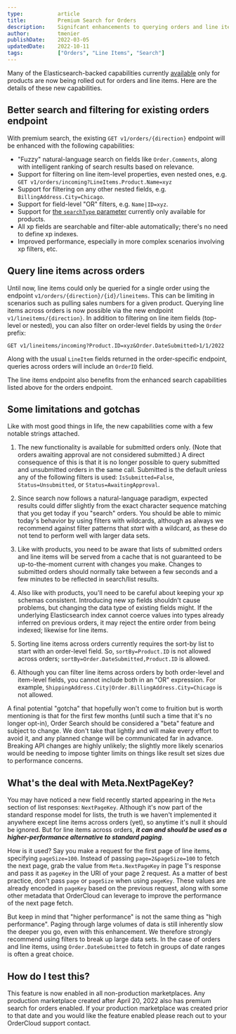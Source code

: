```yaml
---
type:           article
title:          Premium Search for Orders
description:    Signifcant enhancements to querying orders and line items.
author:         tmenier
publishDate:    2022-03-05
updatedDate:    2022-10-11
tags:           ["Orders", "Line Items", "Search"]
---
```


Many of the Elasticsearch-backed capabilities currently [available](https://ordercloud.io/knowledge-base/introducing-premium-search) only for products are now being rolled out for orders and line items. Here are the details of these new capabilities.

## Better search and filtering for existing orders endpoint

With premium search, the existing `GET v1/orders/{direction}` endpoint will be enhanced with the following capabilities:

- "Fuzzy" natural-language search on fields like `Order.Comments`, along with intelligent ranking of search results based on relevance.
- Support for filtering on line item-level properties, even nested ones, e.g. `GET v1/orders/incoming?LineItems.Product.Name=xyz`
- Support for filtering on any other nested fields, e.g. `BillingAddress.City=Chicago`.
- Support for field-level "OR" filters, e.g. `Name|ID=xyz`.
- Support for [the `searchType` parameter](https://ordercloud.io/knowledge-base/new-for-premium-search#new-searchtype-parameter) currently only available for products.
- All xp fields are searchable and filter-able automatically; there's no need to define xp indexes.
- Improved performance, especially in more complex scenarios involving xp filters, etc.

## Query line items across orders

Until now, line items could only be queried for a single order using the endpoint `v1/orders/{direction}/{id}/lineitems`. This can be limiting in scenarios such as pulling sales numbers for a given product. Querying line items across orders is now possible via the new endpoint `v1/lineitems/{direction}`. In addition to filtering on line item fields (top-level or nested), you can also filter on order-level fields by using the `Order` prefix:

`GET v1/lineitems/incoming?Product.ID=xyz&Order.DateSubmitted>1/1/2022`

Along with the usual `LineItem` fields returned in the order-specific endpoint, queries across orders will include an `OrderID` field.

The line items endpoint also benefits from the enhanced search capabilities listed above for the orders endpoint.

## Some limitations and gotchas

Like with most good things in life, the new capabilities come with a few notable strings attached.

1. The new functionality is available for submitted orders only. (Note that orders awaiting approval are not considered submitted.) A direct consequence of this is that it is no longer possible to query submitted and unsubmitted orders in the same call. Submitted is the default unless any of the following filters is used: `IsSubmitted=False`, `Status=Unsubmitted`, or `Status=AwaitingApproval`.

2. Since search now follows a natural-language paradigm, expected results could differ slightly from the exact character sequence matching that you get today if you "search" orders. You should be able to mimic today's behavior by using filters with wildcards, although as always we recommend against filter patterns that _start_ with a wildcard, as these do not tend to perform well with larger data sets.

3. Like with products, you need to be aware that lists of submitted orders and line items will be served from a cache that is not guaranteed to be up-to-the-moment current with changes you make. Changes to submitted orders should normally take between a few seconds and a few minutes to be reflected in search/list results.

4. Also like with products, you'll need to be careful about keeping your xp schemas consistent. Introducing new xp fields shouldn't cause problems, but changing the data type of existing fields might. If the underlying Elasticsearch index cannot coerce values into types already inferred on previous orders, it may reject the entire order from being indexed; likewise for line items.

5. Sorting line items across orders currently requires the sort-by list to start with an order-level field. So, `sortBy=Product.ID` is not allowed across orders; `sortBy=Order.DateSubmitted,Product.ID` is allowed.

6. Although you can filter line items across orders by both order-level and item-level fields, you cannot include both in an "OR" expression. For example, `ShippingAddress.City|Order.BillingAddress.City=Chicago` is not allowed.

A final potential "gotcha" that hopefully won't come to fruition but is worth mentioning is that for the first few months (until such a time that it's no longer opt-in), Order Search should be considered a "beta" feature and subject to change. We don't take that lightly and will make every effort to avoid it, and any planned change will be communicated far in advance. Breaking API changes are highly unlikely; the slightly more likely scenarios would be needing to impose tighter limits on things like result set sizes due to performance concerns.

## What's the deal with Meta.NextPageKey?

You may have noticed a new field recently started appearing in the `Meta` section of list responses: `NextPageKey`. Although it's now part of the standard response model for lists, the truth is we haven't implemented it anywhere except line items across orders (yet), so anytime it's null it should be ignored. But for line items across orders, ***it can and should be used as a higher-performance alternative to standard paging***.

How is it used? Say you make a request for the first page of line items, specifying `pageSize=100`. Instead of passing `page=2&pageSize=100` to fetch the next page, grab the value from `Meta.NextPageKey` in page 1's response and pass it as `pageKey` in the URI of your page 2 request. As a matter of best practice, don't pass `page` or `pageSize` when using `pageKey`. These values are already encoded in `pageKey` based on the previous request, along with some other metadata that OrderCloud can leverage to improve the performance of the next page fetch.

But keep in mind that "higher performance" is not the same thing as "high performance". Paging through large volumes of data is still inherently slow the deeper you go, even with this enhancement. We therefore strongly recommend using filters to break up large data sets. In the case of orders and line items, using `Order.DateSubmitted` to fetch in groups of date ranges is often a great choice.

## How do I test this?

This feature is now enabled in all non-production marketplaces. Any production marketplace created after April 20, 2022 also has premium search for orders enabled. If your production marketplace was created prior to that date and you would like the feature enabled please reach out to your OrderCloud support contact.
